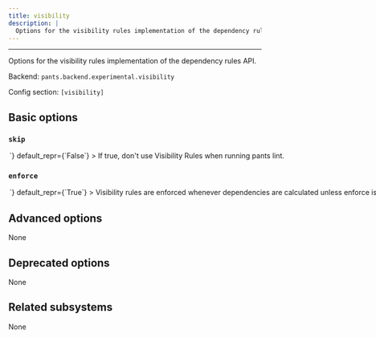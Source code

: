 ```yaml
---
title: visibility
description: |
  Options for the visibility rules implementation of the dependency rules API.
---
```



---

Options for the visibility rules implementation of the dependency rules API.

Backend: <span className="color--primary">`pants.backend.experimental.visibility`</span>

Config section: <span className="color--primary">`[visibility]`</span>

<span className={styles.options}>

## Basic options

### `skip`

<Option
  cli_repr={`--[no-]visibility-skip`}
  env_repr='PANTS_VISIBILITY_SKIP'
  toml_repr={`[visibility]
skip = <bool>`}
  default_repr={`False`}
>

If true, don&#x27;t use Visibility Rules when running `pants lint`.

</Option>

### `enforce`

<Option
  cli_repr={`--[no-]visibility-enforce`}
  env_repr='PANTS_VISIBILITY_ENFORCE'
  toml_repr={`[visibility]
enforce = <bool>`}
  default_repr={`True`}
>

Visibility rules are enforced whenever dependencies are calculated unless `enforce` is set to false.

</Option>

## Advanced options

None

## Deprecated options

None

## Related subsystems

None

</span>
